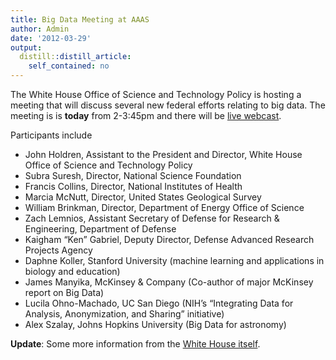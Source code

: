 ```yaml
---
title: Big Data Meeting at AAAS
author: Admin
date: '2012-03-29'
output:
  distill::distill_article:
    self_contained: no
---
```


The White House Office of Science and Technology Policy is hosting a meeting that will discuss several new federal efforts relating to big data. The meeting is is **today** from 2-3:45pm and there will be <a href="http://live.science360.gov/bigdata/" target="_blank">live webcast</a>.

Participants include

  * John Holdren, Assistant to the President and Director, White House Office of Science and Technology Policy
  * <span>Subra Suresh, Director, National Science Foundation</span>
  * <span>Francis Collins, Director, National Institutes of Health</span>
  * <span>Marcia McNutt, Director, United States Geological Survey</span>
  * <span>William Brinkman, Director, Department of Energy Office of Science</span>
  * <span>Zach Lemnios, Assistant Secretary of Defense for Research & Engineering, Department of Defense</span>
  * <span>Kaigham “Ken” Gabriel, Deputy Director, Defense Advanced Research Projects Agency</span>
  * <span>Daphne Koller, Stanford University (machine learning and applications in biology and education)</span>
  * <span>James Manyika, McKinsey & Company (Co-author of major McKinsey report on Big Data)</span>
  * <span>Lucila Ohno-Machado, UC San Diego (NIH’s “Integrating Data for Analysis, Anonymization, and Sharing” initiative)</span>
  * <span>Alex Szalay, Johns Hopkins University (Big Data for astronomy)</span>

<div>
  <strong>Update</strong>: Some more information from the <a href="http://www.whitehouse.gov/blog/2012/03/29/big-data-big-deal" target="_blank">White House itself</a>.
</div>
